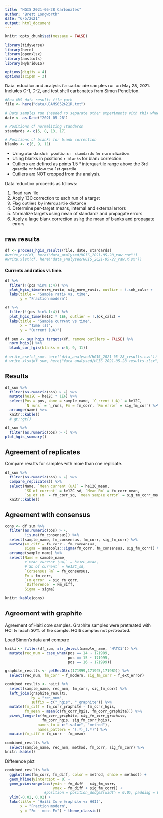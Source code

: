 ```yaml
---
title: "HGIS 2021-05-28 Carbonates"
author: "Brett Longworth"
date: "6/5/2021"
output: html_document
---
```


```r
knitr::opts_chunk$set(message = FALSE)
```

```r
library(tidyverse)
library(here)
library(openxlsx)
library(amstools)
library(HybridGIS)

options(digits = 4)
options(scipen = 3)
```


Data reduction and analysis for carbonate samples run on May 28, 2021. Includes C-1, C-2, and test shell carbonates from Simon Pendleton.


```r

#Raw AMS data results file path
file <- here("data/USAMS052621R.txt")

# Date samples run (needed to separate other experiments with this wheel/targets)
date <- as.Date("2021-05-28")

# Positions of normalizing standards
standards <- c(5, 8, 13, 17)

# Positions of blanks for blank correction
blanks <- c(6, 9, 11)
```

- Using standards in positions `r standards` for normalization.
- Using blanks in positions `r blanks` for blank correction.
- Outliers are defined as points 1.5 * interquartile range above the 3rd quartile or below the 1st quartile.
- Outliers are NOT dropped from the analysis.

Data reduction proceeds as follows:

1. Read raw file
1. Apply 13C correction to each run of a target
1. Flag outliers by interquartile distance
1. Determine per-target means, internal and external errors
1. Normalize targets using mean of standards and propagate errors
1. Apply a large blank correction using the mean of blanks and propagate errors

## raw results

```r
df <- process_hgis_results(file, date, standards)
#write_csv(df, here("data_analysed/HGIS_2021-05-28_raw.csv"))
#write.xlsx(df, here("data_analysed/HGIS_2021-05-28_raw.xlsx"))
```

#### Currents and ratios vs time.

```r
df %>% 
  filter(!(pos %in% 1:4)) %>% 
  plot_hgis_time(norm_ratio, sig_norm_ratio, outlier = !.$ok_calc) +
  labs(title = "Sample ratio vs. time",
       y = "Fraction modern")
```

```r
df %>% 
  filter(!(pos %in% 1:4)) %>% 
  plot_hgis_time(he12C * 1E6, outlier = !.$ok_calc) +
  labs(title = "Sample current vs time",
       x = "Time (s)",
       y = "Current (uA)")
```


```r
df_sum <- sum_hgis_targets(df, remove_outliers = FALSE) %>% 
  norm_hgis() %>% 
  blank_cor_hgis(blanks = c(6, 9, 11))

# write_csv(df_sum, here("data_analysed/HGIS_2021-05-28_results.csv"))
# write.xlsx(df_sum, here("data_analysed/HGIS_2021-05-28_results.xlsx"))
```

## Results

```r
df_sum %>% 
  filter(as.numeric(pos) > 4) %>% 
  mutate(he12C = he12C * 1E6) %>% 
  select(Pos = pos, Name = sample_name, `Current (uA)` = he12C, 
         `N runs` = n_runs, Fm = fm_corr, `Fm error` = sig_fm_corr) %>% 
  arrange(Name) %>% 
  knitr::kable()
  # gt::gt()
```

```r
df_sum %>% 
  filter(as.numeric(pos) > 4) %>% 
plot_hgis_summary()
```

## Agreement of replicates

Compare results for samples with more than one replicate. 

```r
df_sum %>% 
  filter(as.numeric(pos) > 4) %>% 
  compare_replicates() %>% 
  select(Name, `Mean current (uA)` = he12C_mean, 
         `SD of current` = he12C_sd, `Mean Fm` = fm_corr_mean, 
         `SD of Fm` = fm_corr_sd, `Mean sample error` = sig_fm_corr_mean) %>% 
  knitr::kable()
```

## Agreement with consensus

```r
cons <- df_sum %>% 
  filter(as.numeric(pos) > 4,
         !is.na(fm_consensus)) %>% 
  select(sample_name, fm_consensus, fm_corr, sig_fm_corr) %>% 
  mutate(Fm_diff = fm_corr - fm_consensus,
         sigma = amstools::sigma(fm_corr, fm_consensus, sig_fm_corr)) %>% 
  arrange(sample_name) %>% 
  select(Name = sample_name, 
         #`Mean current (uA)` = he12C_mean, 
         #`SD of current` = he12C_sd, 
         `Consensus Fm` = fm_consensus,
         Fm = fm_corr, 
         `Fm error` = sig_fm_corr,
         `Difference` = Fm_diff,
         Sigma = sigma)
  
knitr::kable(cons)
```


## Agreement with graphite

Agreement of Haiti core samples. Graphite samples were pretreated with HCl to leach 30% of the sample. HGIS samples not pretreated.

Load Simon's data and compare

```r
haiti <- filter(df_sum, str_detect(sample_name, "HATC1")) %>% 
  mutate(rec_num = case_when(pos == 14 ~ 171989,
                             pos == 15 ~ 171995,
                             pos == 16 ~ 171999))

graphite_results <- getRecOS(c(171999,171995,171989)) %>% 
  select(rec_num, fm_corr = f_modern, sig_fm_corr = f_ext_error)

combined_results <- haiti %>% 
  select(sample_name, rec_num, fm_corr, sig_fm_corr) %>% 
  left_join(graphite_results,
            by = "rec_num", 
            suffix = c("_hgis", "_graphite")) %>% 
  mutate(fm_diff = fm_corr_graphite - fm_corr_hgis,
         fm_mean = mean(c(fm_corr_hgis, fm_corr_graphite))) %>% 
  pivot_longer(c(fm_corr_graphite, sig_fm_corr_graphite, 
                 fm_corr_hgis, sig_fm_corr_hgis), 
               names_to = c(".value", "method"),
               names_pattern = "(.*)_(.*)") %>% 
  mutate(fm_diff = fm_corr - fm_mean)
  
combined_results %>% 
  select(sample_name, rec_num, method, fm_corr, sig_fm_corr) %>% 
knitr::kable()
```

Difference plot

```r
combined_results %>% 
  ggplot(aes(fm_corr, fm_diff, color = method, shape = method)) +
  geom_hline(yintercept = 0) +
  geom_pointrange(aes(ymin = fm_diff - sig_fm_corr, 
                      ymax = fm_diff + sig_fm_corr)) +
                  #position = position_dodge2(width = 0.05, padding = 0.1)) +
  ylim(-0.02, 0.02) +
  labs(title = "Haiti Core Graphite vs HGIS",
       x = "Fraction modern",
       y = "Fm - mean Fm") + theme_classic()
```


